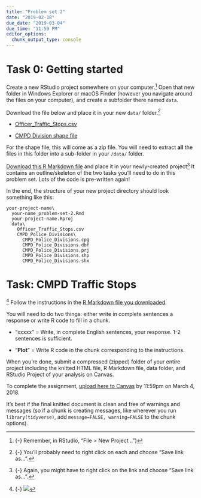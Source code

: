 ```yaml
---
title: "Problem set 2"
date: "2019-02-18"
due_date: "2019-03-04"
due_time: "11:59 PM"
editor_options: 
  chunk_output_type: console
---
```


# Task 0: Getting started

Create a new RStudio project somewhere on your computer.^[{-} Remember, in RStudio, "File > New Project ..")] Open that new folder in Windows Explorer or macOS Finder (however you navigate around the files on your computer), and create a subfolder there named `data`.

Download the file below and place it in your new `data/` folder.^[{-} You'll probably need to right click on each and choose "Save link as…".]

- <i class="fas fa-table"></i> [Officer_Traffic_Stops.csv](http://clt-charlotte.opendata.arcgis.com/datasets/c458bca429b542bbb31130c23510628a_7.csv)

- <i class="fas fa-table"></i> [CMPD Division shape file](http://clt-charlotte.opendata.arcgis.com/datasets/47167ee6d69248acbd825f2859c68dbf_5.zip)

For the shape file, this will come as a zip file. You will need to extract **all** the files in this folder into a sub-folder in your `/data/` folder.

[Download this R Markdown file](/files/your-name_problem-set-2.Rmd) and place it in your newly-created project^[{-} Again, you might have to right click on the link and choose "Save link as…".] It contains an outline/skeleton of the two tasks you'll need to do in this problem set. Lots of the code is pre-written again!

In the end, the structure of your new project directory should look something like this:

```
your-project-name\
  your-name_problem-set-2.Rmd
  your-project-name.Rproj
  data\
    Officer_Traffic_Stops.csv
    CMPD_Police_Divisions\
      CMPD_Police_Divisions.cpg
      CMPD_Police_Divisions.dbf
      CMPD_Police_Divisions.prj
      CMPD_Police_Divisions.shp
      CMPD_Police_Divisions.shx
```

# Task: CMPD Traffic Stops

^[{-} ![](https://media.giphy.com/media/l2Jed4yKA1OlaFJPW/giphy.gif)] Follow the instructions in the [R Markdown file you downloaded](/files/your-name_problem-set-2.Rmd).

You will need to do two things: either write in complete sentences a response or write R code to fill in a chunk.

- "xxxxx" = Write, in complete English sentences, your response. 1-2 sentences is sufficient.

- "**Plot**" = Write R code in the chunk corresponding to the instructions.

When you're done, submit a compressed (zipped) folder of your entire project including the knitted HTML file, R Markdown file, data folder, and RStudio Project of your analysis on Canvas. 

To complete the assignment, [upload here to Canvas](https://uncc.instructure.com/courses/100065/assignments/516672) by 11:59pm on March 4, 2018.

It's best if the final knitted document is clean and free of warnings and messages (so if a chunk is creating messages, like wherever you run `library(tidyverse)`, add `message=FALSE, warning=FALSE` to the chunk options).
